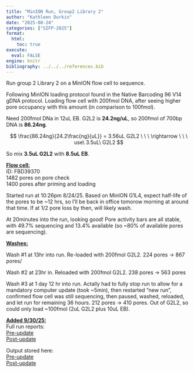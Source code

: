 ```yaml
---
title: "MinION Run, Group2 Library 2"
author: "Kathleen Durkin"
date: "2025-08-24"
categories: ["SIFP-2025"]
format:
  html:
    toc: true
execute: 
  eval: FALSE
engine: knitr
bibliography: ../../../references.bib
---
```


Run group 2 Library 2 on a MinION flow cell to sequence.

Following MinION loading protocol found in the Native Barcoding 96 V14 gDNA protocol. Loading flow cell with 200fmol DNA, after seeing higher pore occupancy with this amount (in comparison to 100fmol).

Need 200fmol DNa in 12uL EB. G2L2 is **24.2ng/uL**, so 200fmol of 700bp DNA is **86.24ng**.

$$
\frac{86.24ng}{24.2\frac{ng}{uL}} = 3.56uL G2L2 \ \ \ \rightarrow \ \ \ use\ 3.5uL\ G2L2
$$

So mix **3.5uL G2L2** with **8.5uL EB**.

[**Flow cell:**]{.underline}\
ID: FBD39370\
1482 pores on pore check\
1400 pores after priming and loading

Started run at 10:26pm 8/24/25. Based on MinION G1L4, expect half-life of the pores to be \~12 hrs, so I'll be back in office tomorow morning at around that time. If at 1/2 pore loss by then, will likely wash.

At 20minutes into the run, looking good! Pore activity bars are all stable, with 49.7% sequencing and 13.4% available (so \~80% of available pores are sequencing).

[**Washes:**]{.underline}

Wash #1 at 13hr into run. Re-loaded with 200fmol G2L2. 224 pores -\> 867 pores/

Wash #2 at 23hr in. Reloaded with 200fmol G2L2. 238 pores -\> 563 pores

Wash #3 at 1 day 12 hr into run. Actally had to fully stop run to allow for a mandatory computer update (took \~5min), then restarted "new run", confirmed flow cell was still sequencing, then paused, washed, reloaded, and let run for remaining 36 hours. 212 pores -\> 410 pores. Out of G2L2, so could only load \~100fmol (2uL G2L2 plus 10uL EB).

[**Added 9/30/25:\
**]{.underline}Full run reports:\
[Pre-update](https://gannet.fish.washington.edu/kdurkin1/SIFP_2025/Group2_MinION/Library2/20250824_2226_MD-101223_FBD39370_195b7d5f/report_FBD39370_20250824_2226_195b7d5f.html)\
[Post-update](https://gannet.fish.washington.edu/kdurkin1/SIFP_2025/Group2_MinION/Library2_post_update/20250826_1059_MD-101223_FBD39370_b38d8279/report_FBD39370_20250826_1100_b38d8279.html)

Output stored here:\
[Pre-update](https://gannet.fish.washington.edu/kdurkin1/SIFP_2025/Group2_MinION/Library2/)\
[Post-update](https://gannet.fish.washington.edu/kdurkin1/SIFP_2025/Group2_MinION/Library2_post_update/)
